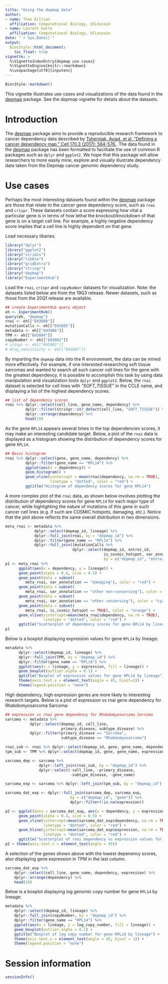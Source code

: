 ```yaml
---
title: "Using the depmap data"
author:
- name: Theo Killian
  affiliation: Computational Biology, UCLouvain
- name: Laurent Gatto
  affiliation: Computational Biology, UCLouvain
date: "`r Sys.Date()`"
output:
  BiocStyle::html_document:
    toc_float: true
vignette: >
  %\VignetteIndexEntry{depmap use cases}
  %\VignetteEngine{knitr::rmarkdown}
  %\usepackage[utf8]{inputenc}
---
```


```r
BiocStyle::markdown()
```

This vignette illustrates use cases and visualizations of the data
found in the [depmap](https://bioconductor.org/packages/devel/data/experiment/html/depmap.html)
package. See the *depmap* vignette for details about the datasets.

# Introduction

The [depmap](https://bioconductor.org/packages/devel/data/experiment/html/depmap.html)
package aims to provide a reproducible research framework to cancer dependency
data described by [Tsherniak, Aviad, et al. "Defining a cancer dependency map."
Cell 170.3 (2017): 564-576.](https://www.ncbi.nlm.nih.gov/pubmed/28753430). The
data found in the [depmap](https://bioconductor.org/packages/devel/data/experiment/html/depmap.html)
package has been formatted to facilitate the use of common R packages such as
`dplyr` and `ggplot2`. We hope that this package will allow researchers to more
easily mine, explore and visually illustrate dependency data taken from the
Depmap cancer genomic dependency study.

# Use cases

Perhaps the most interesting datasets found within the
[depmap](https://bioconductor.org/packages/devel/data/experiment/html/depmap.html)
package are those that relate to the cancer gene dependency score, such as
`rnai` and `crispr`. These datasets contain a score expressing how vital a
particular gene is in terms of how lethal the knockout/knockdown of that gene is
on a target cell line. For example, a highly negative dependency score implies
that a cell line is highly dependent on that gene.

Load necessary libaries.

```r
library("dplyr")
library("ggplot2")
library("viridis")
library("tibble")
library("gridExtra")
library("stringr")
library("depmap")
library("ExperimentHub")
```

Load the `rnai`, `crispr` and `copyNumber` datasets for visualization. Note: the
datasets listed below are from the 19Q3 release. Newer datasets, such as those
from the 20Q1 release are available.

```r
## create ExperimentHub query object
eh <- ExperimentHub()
query(eh, "depmap")
rnai <- eh[["EH3080"]]
mutationCalls <- eh[["EH3085"]]
metadata <- eh[["EH3086"]]
TPM <- eh[["EH3084"]]
copyNumber <- eh[["EH3082"]]
# crispr <- eh[["EH3081"]]
# drug_sensitivity <- eh[["EH3087"]]
```

By importing the `depmap` data into the R environment, the data can be mined
more effectively. For example, if one interested researching soft tissue
sarcomas and wanted to search all such cancer cell lines for the gene with the
greatest dependency, it is possible to accomplish this task by using data
manipulation and visualization tools `dplyr` and `ggplot2`. Below, the `rnai`
dataset is selected for cell lines with *"SOFT_TISSUE"* in the CCLE name, and
displaying a list of the highest dependency scores.

```r
## list of dependency scores
rnai %>% dplyr::select(cell_line, gene_name, dependency) %>%
         dplyr::filter(stringr::str_detect(cell_line, "SOFT_TISSUE")) %>%
         dplyr::arrange(dependency) %>% 
         head(10)
```

As the gene `RPL14` appears several times in the top dependencies scores, it may
make an interesting candidate target. Below, a plot of the `rnai` data is
displayed as a histogram showing the distribution of dependency scores for gene
`RPL14`. 

```r
## Basic histogram
rnai %>% dplyr::select(gene, gene_name, dependency) %>% 
         dplyr::filter(gene_name == "RPL14") %>% 
         ggplot(aes(x = dependency)) +
         geom_histogram() +
         geom_vline(xintercept = mean(rnai$dependency, na.rm = TRUE),
                    linetype = "dotted", color = "red") +
         ggtitle("Histogram of dependency scores for gene RPL14")
```

A more complex plot of the `rnai` data, as shown below involves plotting the
distribution of dependency scores for gene `RPL14` for each major type of
cancer, while highlighting the nature of mutations of this gene in such cancer
cell lines (e.g. if such are COSMIC hotspots, damaging, etc.). Notice that the
plot above reflects the same overall distribution in two dimensions.

```r
meta_rnai <- metadata %>%
             dplyr::select(depmap_id, lineage) %>%
             dplyr::full_join(rnai, by = "depmap_id") %>%
             dplyr::filter(gene_name == "RPL14") %>% 
             dplyr::full_join((mutationCalls %>%
                              dplyr::select(depmap_id, entrez_id,
                                            is_cosmic_hotspot, var_annotation)),
                                            by = c("depmap_id", "entrez_id"))
p1 <- meta_rnai %>%
      ggplot(aes(x = dependency, y = lineage)) +
      geom_point(alpha = 0.4, size = 0.5) +
      geom_point(data = subset(
         meta_rnai, var_annotation == "damaging"), color = "red") +
      geom_point(data = subset(
         meta_rnai, var_annotation == "other non-conserving"), color = "blue") +
      geom_point(data = subset(
         meta_rnai, var_annotation == "other conserving"), color = "cyan") +
      geom_point(data = subset(
         meta_rnai, is_cosmic_hotspot == TRUE), color = "orange") +
      geom_vline(xintercept=mean(meta_rnai$dependency, na.rm = TRUE),
                 linetype = "dotted", color = "red") +
      ggtitle("Scatterplot of dependency scores for gene RPL14 by lineage")
p1
```

Below is a boxplot displaying expression values for gene `RPL14` by lineage:

```r
metadata %>%
      dplyr::select(depmap_id, lineage) %>%
      dplyr::full_join(TPM, by = "depmap_id") %>%
      dplyr::filter(gene_name == "RPL14") %>% 
      ggplot(aes(x = lineage, y = expression, fill = lineage)) +
      geom_boxplot(outlier.alpha = 0.1) +
      ggtitle("Boxplot of expression values for gene RPL14 by lineage") +
      theme(axis.text.x = element_text(angle = 45, hjust=1)) +
      theme(legend.position = "none")
```

High dependency, high expression genes are more likely to interesting research
targets. Below is a plot of expression vs rnai gene dependency for
Rhabdomyosarcoma Sarcoma:

```r
## expression vs rnai gene dependency for Rhabdomyosarcoma Sarcoma
sarcoma <- metadata %>%
           dplyr::select(depmap_id, cell_line,
                         primary_disease, subtype_disease) %>%
           dplyr::filter(primary_disease == "Sarcoma",
                         subtype_disease == "Rhabdomyosarcoma")

rnai_sub <- rnai %>% dplyr::select(depmap_id, gene, gene_name, dependency)
tpm_sub <- TPM %>% dplyr::select(depmap_id, gene, gene_name, expression)

sarcoma_dep <- sarcoma %>%
               dplyr::left_join(rnai_sub, by = "depmap_id") %>%
               dplyr::select(-cell_line, -primary_disease,
                             -subtype_disease, -gene_name)

sarcoma_exp <- sarcoma %>% dplyr::left_join(tpm_sub, by = "depmap_id")

sarcoma_dat_exp <- dplyr::full_join(sarcoma_dep, sarcoma_exp,
                             by = c("depmap_id", "gene")) %>%
                             dplyr::filter(!is.na(expression))

p2 <- ggplot(data = sarcoma_dat_exp, aes(x = dependency, y = expression)) +
      geom_point(alpha = 0.4, size = 0.5) +
      geom_vline(xintercept=mean(sarcoma_dat_exp$dependency, na.rm = TRUE),
                 linetype = "dotted", color = "red") +
      geom_hline(yintercept=mean(sarcoma_dat_exp$expression, na.rm = TRUE),
                 linetype = "dotted", color = "red") +
      ggtitle("Scatterplot of rnai dependency vs expression values for gene")
p2 + theme(axis.text.x = element_text(angle = 45))
```

A selection of the genes shown above with the lowest depenency scores, also
displaying gene expression in TPM in the last column.

```r
sarcoma_dat_exp %>%
    dplyr::select(cell_line, gene_name, dependency, expression) %>%
    dplyr::arrange(dependency) %>% 
    head(10)
```

Below is a boxplot displaying log genomic copy number for gene `RPL14` by
lineage:

```r
metadata %>%
    dplyr::select(depmap_id, lineage) %>%
    dplyr::full_join(copyNumber, by = "depmap_id") %>%
    dplyr::filter(gene_name == "RPL14") %>%
    ggplot(aes(x = lineage, y = log_copy_number, fill = lineage)) +
    geom_boxplot(outlier.alpha = 0.1) +
    ggtitle("Boxplot of log copy number for gene RPL14 by lineage") +
    theme(axis.text.x = element_text(angle = 45, hjust = 1)) +
    theme(legend.position = "none")
```

# Session information

```r
sessionInfo()
```
